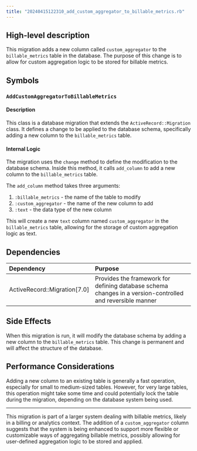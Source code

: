 ```yaml
---
title: "20240415122310_add_custom_aggregator_to_billable_metrics.rb"
---
```


## High-level description
This migration adds a new column called `custom_aggregator` to the `billable_metrics` table in the database. The purpose of this change is to allow for custom aggregation logic to be stored for billable metrics.

## Symbols

### `AddCustomAggregatorToBillableMetrics`
#### Description
This class is a database migration that extends the `ActiveRecord::Migration` class. It defines a change to be applied to the database schema, specifically adding a new column to the `billable_metrics` table.

#### Internal Logic
The migration uses the `change` method to define the modification to the database schema. Inside this method, it calls `add_column` to add a new column to the `billable_metrics` table.

The `add_column` method takes three arguments:
1. `:billable_metrics` - the name of the table to modify
2. `:custom_aggregator` - the name of the new column to add
3. `:text` - the data type of the new column

This will create a new `text` column named `custom_aggregator` in the `billable_metrics` table, allowing for the storage of custom aggregation logic as text.

## Dependencies
| Dependency | Purpose |
|:-----------|:--------|
| ActiveRecord::Migration[7.0] | Provides the framework for defining database schema changes in a version-controlled and reversible manner |

## Side Effects
When this migration is run, it will modify the database schema by adding a new column to the `billable_metrics` table. This change is permanent and will affect the structure of the database.

## Performance Considerations
Adding a new column to an existing table is generally a fast operation, especially for small to medium-sized tables. However, for very large tables, this operation might take some time and could potentially lock the table during the migration, depending on the database system being used.

___

This migration is part of a larger system dealing with billable metrics, likely in a billing or analytics context. The addition of a `custom_aggregator` column suggests that the system is being enhanced to support more flexible or customizable ways of aggregating billable metrics, possibly allowing for user-defined aggregation logic to be stored and applied.